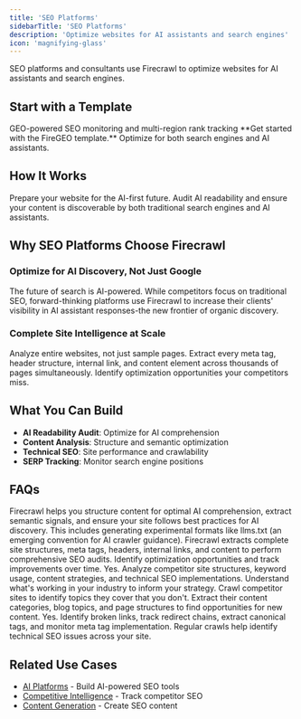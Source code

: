 ```yaml
---
title: 'SEO Platforms'
sidebarTitle: 'SEO Platforms'
description: 'Optimize websites for AI assistants and search engines'
icon: 'magnifying-glass'
---
```


SEO platforms and consultants use Firecrawl to optimize websites for AI assistants and search engines.

## Start with a Template

<Card title="FireGEO" icon="github" href="https://github.com/mendableai/firegeo">
  GEO-powered SEO monitoring and multi-region rank tracking
</Card>

<Note>
  **Get started with the FireGEO template.** Optimize for both search engines and AI assistants.
</Note>

## How It Works

Prepare your website for the AI-first future. Audit AI readability and ensure your content is discoverable by both traditional search engines and AI assistants.

## Why SEO Platforms Choose Firecrawl

### Optimize for AI Discovery, Not Just Google
The future of search is AI-powered. While competitors focus on traditional SEO, forward-thinking platforms use Firecrawl to increase their clients' visibility in AI assistant responses-the new frontier of organic discovery.

### Complete Site Intelligence at Scale
Analyze entire websites, not just sample pages. Extract every meta tag, header structure, internal link, and content element across thousands of pages simultaneously. Identify optimization opportunities your competitors miss.

## What You Can Build

- **AI Readability Audit**: Optimize for AI comprehension
- **Content Analysis**: Structure and semantic optimization
- **Technical SEO**: Site performance and crawlability
- **SERP Tracking**: Monitor search engine positions

## FAQs

<AccordionGroup>
  <Accordion title="How can I optimize my site for AI assistants?">
    Firecrawl helps you structure content for optimal AI comprehension, extract semantic signals, and ensure your site follows best practices for AI discovery. This includes generating experimental formats like llms.txt (an emerging convention for AI crawler guidance).
  </Accordion>
  
  <Accordion title="How does Firecrawl support SEO audits?">
    Firecrawl extracts complete site structures, meta tags, headers, internal links, and content to perform comprehensive SEO audits. Identify optimization opportunities and track improvements over time.
  </Accordion>
  
  <Accordion title="Can Firecrawl help with competitor SEO analysis?">
    Yes. Analyze competitor site structures, keyword usage, content strategies, and technical SEO implementations. Understand what's working in your industry to inform your strategy.
  </Accordion>
  
  <Accordion title="How can I use Firecrawl for content gap analysis?">
    Crawl competitor sites to identify topics they cover that you don't. Extract their content categories, blog topics, and page structures to find opportunities for new content.
  </Accordion>
  
  <Accordion title="Does Firecrawl help with technical SEO monitoring?">
    Yes. Identify broken links, track redirect chains, extract canonical tags, and monitor meta tag implementation. Regular crawls help identify technical SEO issues across your site.
  </Accordion>
</AccordionGroup>

## Related Use Cases

- [AI Platforms](/use-cases/ai-platforms) - Build AI-powered SEO tools
- [Competitive Intelligence](/use-cases/competitive-intelligence) - Track competitor SEO
- [Content Generation](/use-cases/content-generation) - Create SEO content